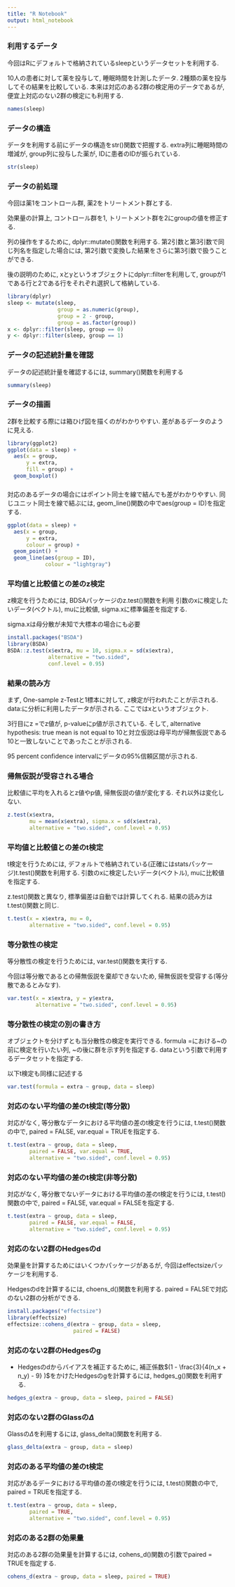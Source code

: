 ```yaml
---
title: "R Notebook"
output: html_notebook
---
```


### 利用するデータ

今回はRにデフォルトで格納されているsleepというデータセットを利用する.

10人の患者に対して薬を投与して, 睡眠時間を計測したデータ.
2種類の薬を投与してその結果を比較している.
本来は対応のある2群の検定用のデータであるが, 便宜上対応のない2群の検定にも利用する.

```r
names(sleep)
```

### データの構造

データを利用する前にデータの構造をstr()関数で把握する.
extra列に睡眠時間の増減が, group列に投与した薬が, IDに患者のIDが振られている.

```r
str(sleep)
```

### データの前処理

今回は薬1をコントロール群, 薬2をトリートメント群とする.

効果量の計算上, コントロール群を1, トリートメント群を2にgroupの値を修正する.

列の操作をするために, dplyr::mutate()関数を利用する.
第2引数と第3引数で同じ列名を指定した場合には, 第2引数で変換した結果をさらに第3引数で扱うことができる.

後の説明のために, xとyというオブジェクトにdplyr::filterを利用して, groupが1である行と2である行をそれぞれ選択して格納している.

```r
library(dplyr)
sleep <- mutate(sleep,
                group = as.numeric(group),
                group = 2 - group,
                group = as.factor(group))
x <- dplyr::filter(sleep, group == 0)
y <- dplyr::filter(sleep, group == 1)
```


### データの記述統計量を確認

データの記述統計量を確認するには, summary()関数を利用する

```r
summary(sleep)
```


### データの描画

2群を比較する際には箱ひげ図を描くのがわかりやすい.
差があるデータのように見える.

```r
library(ggplot2)
ggplot(data = sleep) +
  aes(x = group, 
      y = extra, 
      fill = group) +
  geom_boxplot()
```

###

対応のあるデータの場合にはポイント同士を線で結んでも差がわかりやすい.
同じユニット同士を線で結ぶには, geom_line()関数の中でaes(group = ID)を指定する.

```r
ggplot(data = sleep) +
  aes(x = group, 
      y = extra, 
      colour = group) +
  geom_point() +
  geom_line(aes(group = ID),
            colour = "lightgray")
```

### 平均値と比較値との差のz検定

z検定を行うためには, BDSAパッケージのz.test()関数を利用
引数のxに検定したいデータ(ベクトル), muに比較値, sigma.xに標準偏差を指定する.

sigma.xは母分散が未知で大標本の場合にも必要

```r
install.packages("BSDA")
library(BSDA)
BSDA::z.test(x$extra, mu = 10, sigma.x = sd(x$extra), 
             alternative = "two.sided", 
             conf.level = 0.95)
```

### 結果の読み方

まず, One-sample z-Testと1標本に対して, z検定が行われたことが示される.
data:に分析に利用したデータが示される.
ここではxというオブジェクト.

3行目にz =でz値が, p-valueにp値が示されている.
そして, alternative hypothesis: true mean is not equal to 10と対立仮説は母平均が帰無仮説である10と一致しないことであったことが示される.

95 percent confidence intervalにデータの95%信頼区間が示される.

### 帰無仮説が受容される場合

比較値に平均を入れるとz値やp値, 帰無仮説の値が変化する.
それ以外は変化しない.

```r
z.test(x$extra, 
       mu = mean(x$extra), sigma.x = sd(x$extra), 
       alternative = "two.sided", conf.level = 0.95)
```

### 平均値と比較値との差のt検定

t検定を行うためには, デフォルトで格納されている(正確にはstatsパッケージ)t.test()関数を利用する.
引数のxに検定したいデータ(ベクトル), muに比較値を指定する.

z.test()関数と異なり, 標準偏差は自動では計算してくれる.
結果の読み方はt.test()関数と同じ.

```r
t.test(x = x$extra, mu = 0, 
       alternative = "two.sided", conf.level = 0.95)
```

### 等分散性の検定

等分散性の検定を行うためには, var.test()関数を実行する.

今回は等分散であるとの帰無仮説を棄却できないため, 帰無仮説を受容する(等分散であるとみなす).

```r
var.test(x = x$extra, y = y$extra,
         alternative = "two.sided", conf.level = 0.95)
```

### 等分散性の検定の別の書き方

オブジェクトを分けずとも当分散性の検定を実行できる.
formula =における~の前に検定を行いたい列, ~の後に群を示す列を指定する.
dataという引数で利用するデータセットを指定する.

以下t検定も同様に記述する

```r
var.test(formula = extra ~ group, data = sleep)
```

### 対応のない平均値の差のt検定(等分散)

対応がなく, 等分散なデータにおける平均値の差のt検定を行うには, t.test()関数の中で, paired = FALSE, var.equal = TRUEを指定する.

```r
t.test(extra ~ group, data = sleep, 
       paired = FALSE, var.equal = TRUE,
       alternative = "two.sided", conf.level = 0.95)
```

### 対応のない平均値の差のt検定(非等分散)

対応がなく, 等分散でないデータにおける平均値の差のt検定を行うには, t.test()関数の中で, paired = FALSE, var.equal = FALSEを指定する.


```r
t.test(extra ~ group, data = sleep, 
       paired = FALSE, var.equal = FALSE,
       alternative = "two.sided", conf.level = 0.95)
```

### 対応のない2群のHedgesのd

効果量を計算するためにはいくつかパッケージがあるが, 今回はeffectsizeパッケージを利用する.

Hedgesのdを計算するには, choens_d()関数を利用する.
paired = FALSEで対応のない2群の分析ができる.

```r
install.packages("effectsize")
library(effectsize)
effectsize::cohens_d(extra ~ group, data = sleep,
                     paired = FALSE)
```

### 対応のない2群のHedgesのg

- Hedgesのdからバイアスを補正するために, 補正係数$(1 - \frac{3}{4(n_x + n_y) - 9} )$をかけたHedgesのgを計算するには, hedges_g()関数を利用する.

```r
hedges_g(extra ~ group, data = sleep, paired = FALSE)
```

### 対応のない2群のGlassの$\Delta$

Glassの$\Delta$を利用するには, glass_delta()関数を利用する.

```r
glass_delta(extra ~ group, data = sleep)
```

### 対応のある平均値の差のt検定

対応があるデータにおける平均値の差のt検定を行うには, t.test()関数の中で, paired = TRUEを指定する.

```r
t.test(extra ~ group, data = sleep, 
       paired = TRUE,
       alternative = "two.sided", conf.level = 0.95)
```

### 対応のある2群の効果量

対応のある2群の効果量を計算するには, cohens_d()関数の引数でpaired = TRUEを指定する.

```r
cohens_d(extra ~ group, data = sleep, paired = TRUE)
```